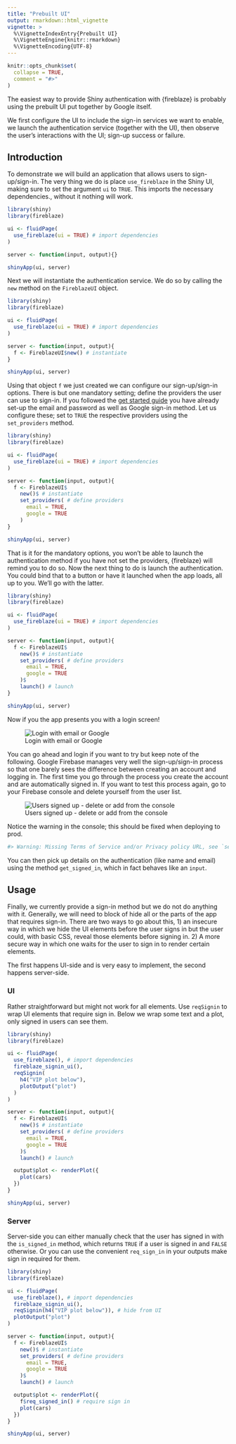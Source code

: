 ```yaml
---
title: "Prebuilt UI"
output: rmarkdown::html_vignette
vignette: >
  %\VignetteIndexEntry{Prebuilt UI}
  %\VignetteEngine{knitr::rmarkdown}
  %\VignetteEncoding{UTF-8}
---
```


```r
knitr::opts_chunk$set(
  collapse = TRUE,
  comment = "#>"
)
```

The easiest way to provide Shiny authentication with {fireblaze} is probably using the prebuilt UI put together by Google itself.

We first configure the UI to include the sign-in services we want to enable, we launch the authentication service (together with the UI), then observe the user's interactions with the UI; sign-up success or failure.

## Introduction

To demonstrate we will build an application that allows users to sign-up/sign-in. The very thing we do is place `use_fireblaze` in the Shiny UI, making sure to set the argument `ui` to `TRUE`. This imports the necessary dependencies., without it nothing will work.

```r
library(shiny)
library(fireblaze)

ui <- fluidPage(
  use_fireblaze(ui = TRUE) # import dependencies
)

server <- function(input, output){}

shinyApp(ui, server)
```

Next we will instantiate the authentication service. We do so by calling the `new` method on the `FireblazeUI` object.

```r
library(shiny)
library(fireblaze)

ui <- fluidPage(
  use_fireblaze(ui = TRUE) # import dependencies
)

server <- function(input, output){
  f <- FireblazeUI$new() # instantiate
}

shinyApp(ui, server)
```

Using that object `f` we just created we can configure our sign-up/sign-in options. There is but one mandatory setting; define the providers the user can use to sign-in. If you followed the [get started guide](get-started.html) you have already set-up the email and password as well as Google sign-in method. Let us configure these; set to `TRUE` the respective providers using the `set_providers` method.

```r
library(shiny)
library(fireblaze)

ui <- fluidPage(
  use_fireblaze(ui = TRUE) # import dependencies
)

server <- function(input, output){
  f <- FireblazeUI$
    new()$ # instantiate
    set_providers( # define providers
      email = TRUE, 
      google = TRUE
    )
}

shinyApp(ui, server)
```

That is it for the mandatory options, you won't be able to launch the authentication method if you have not set the providers, {fireblaze} will remind you to do so. Now the next thing to do is launch the authentication. You could bind that to a button or have it launched when the app loads, all up to you. We'll go with the latter.

```r
library(shiny)
library(fireblaze)

ui <- fluidPage(
  use_fireblaze(ui = TRUE) # import dependencies
)

server <- function(input, output){
  f <- FireblazeUI$
    new()$ # instantiate
    set_providers( # define providers
      email = TRUE, 
      google = TRUE
    )$
    launch() # launch
}

shinyApp(ui, server)
```
Now if you the app presents you with a login screen! 

![Login with email or Google](ui_simple.png)

You can go ahead and login if you want to try but keep note of the following. Google Firebase manages very well the sign-up/sign-in process so that one barely sees the difference between creating an account and logging in. The first time you go through the process you create the account and are automatically signed in. If you want to test this process again, go to your Firebase console and delete yourself from the user list. 

![Users signed up - delete or add from the console](fireblaze_users.png)

Notice the warning in the console; this should be fixed when deploying to prod.

```r
#> Warning: Missing Terms of Service and/or Privacy policy URL, see `set_tos_url` and `set_privacy_policy_url` methods
```

You can then pick up details on the authentication (like name and email) using the method `get_signed_in`, which in fact behaves like an `input`.

## Usage

Finally, we currently provide a sign-in method but we do not do anything with it. Generally, we will need to block of hide all or the parts of the app that requires sign-in. There are two ways to go about this, 1) an insecure way in which we hide the UI elements before the user signs in but the user could, with basic CSS, reveal those elements before signing in. 2) A more secure way in which one waits for the user to sign in to render certain elements.

The first happens UI-side and is very easy to implement, the second happens server-side.

### UI

Rather straightforward but might not work for all elements. Use `reqSignin` to wrap UI elements that require sign in. Below we wrap some text and a plot, only signed in users can see them.

```r
library(shiny)
library(fireblaze)

ui <- fluidPage(
  use_fireblaze(), # import dependencies
  fireblaze_signin_ui(),
  reqSignin(
    h4("VIP plot below"),
    plotOutput("plot")
  )
)

server <- function(input, output){
  f <- FireblazeUI$
    new()$ # instantiate
    set_providers( # define providers
      email = TRUE, 
      google = TRUE
    )$
    launch() # launch

  output$plot <- renderPlot({
    plot(cars)
  })
}

shinyApp(ui, server)
```

### Server

Server-side you can either manually check that the user has signed in with the `is_signed_in` method, which returns `TRUE` if a user is signed in and `FALSE` otherwise. Or you can use the convenient `req_sign_in` in your outputs make sign in required for them.

```r
library(shiny)
library(fireblaze)

ui <- fluidPage(
  use_fireblaze(), # import dependencies
  fireblaze_signin_ui(),
  reqSignin(h4("VIP plot below")), # hide from UI
  plotOutput("plot")
)

server <- function(input, output){
  f <- FireblazeUI$
    new()$ # instantiate
    set_providers( # define providers
      email = TRUE, 
      google = TRUE
    )$
    launch() # launch

  output$plot <- renderPlot({
    f$req_signed_in() # require sign in
    plot(cars)
  })
}

shinyApp(ui, server)
```
